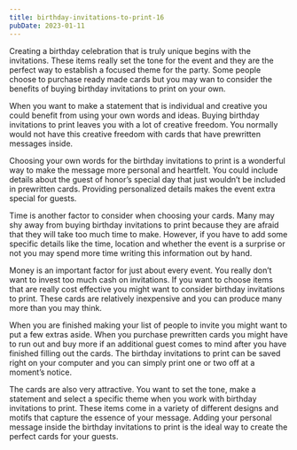 ```yaml
---
title: birthday-invitations-to-print-16
pubDate: 2023-01-11
---
```


Creating a birthday celebration that is truly unique begins with the invitations. These items really set the tone for the event and they are the perfect way to establish a focused theme for the party. Some people choose to purchase ready made cards but you may wan to consider the benefits of buying birthday invitations to print on your own.

When you want to make a statement that is individual and creative you could benefit from using your own words and ideas. Buying birthday invitations to print leaves you with a lot of creative freedom. You normally would not have this creative freedom with cards that have prewritten messages inside.

Choosing your own words for the birthday invitations to print is a wonderful way to make the message more personal and heartfelt. You could include details about the guest of honor’s special day that just wouldn’t be included in prewritten cards. Providing personalized details makes the event extra special for guests.

Time is another factor to consider when choosing your cards. Many may shy away from buying birthday invitations to print because they are afraid that they will take too much time to make. However, if you have to add some specific details like the time, location and whether the event is a surprise or not you may spend more time writing this information out by hand. 

Money is an important factor for just about every event. You really don’t want to invest too much cash on invitations. If you want to choose items that are really cost effective you might want to consider birthday invitations to print. These cards are relatively inexpensive and you can produce many more than you may think. 

When you are finished making your list of people to invite you might want to put a few extras aside. When you purchase prewritten cards you might have to run out and buy more if an additional guest comes to mind after you have finished filling out the cards. The birthday invitations to print can be saved right on your computer and you can simply print one or two off at a moment’s notice.

The cards are also very attractive. You want to set the tone, make a statement and select a specific theme when you work with birthday invitations to print. These items come in a variety of different designs and motifs that capture the essence of your message. Adding your personal message inside the birthday invitations to print is the ideal way to create the perfect cards for your guests.
